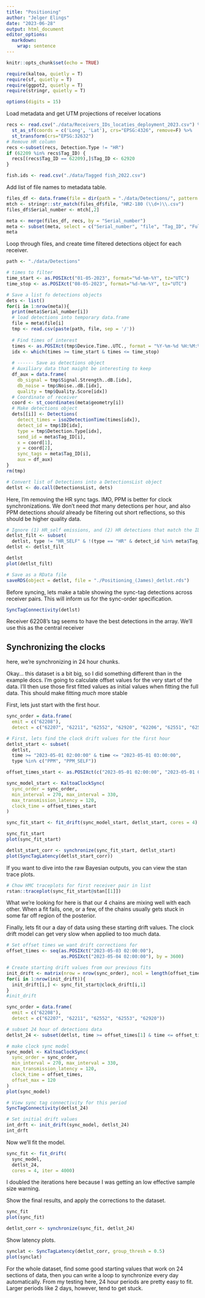 ```yaml
---
title: "Positioning"
author: "Jelger Elings"
date: "2023-06-28"
output: html_document
editor_options: 
  markdown: 
    wrap: sentence
---
```


```r
knitr::opts_chunk$set(echo = TRUE)

require(kaltoa, quietly = T)
require(sf, quietly = T)
require(ggpot2, quietly = T)
require(stringr, quietly = T)

options(digits = 15)
```

Load metadata and get UTM projections of receiver locations

```r
recs <- read.csv("./data/Receivers_IDs_locaties_deployment_2023.csv") %>%
  st_as_sf(coords = c('Long', 'Lat'), crs="EPSG:4326", remove=F) %>%
  st_transform(crs="EPSG:32632")
# Remove HR column
recs <-subset(recs, Detection.Type != "HR")
if (62209 %in% recs$Tag_ID) {
  recs[(recs$Tag_ID == 62209),]$Tag_ID <- 62920
}

fish.ids <- read.csv("./data/Tagged fish_2022.csv")
```

Add list of file names to metadata table.

```r
files_df <- data.frame(file = dir(path = "./data/Detections/", pattern = "*.\\.csv"))
mtch <- stringr::str_match(files_df$file, "HR2-180 (\\d+)\\.csv")
files_df$Serial_number <- mtch[,2]

meta <- merge(files_df, recs, by = "Serial_number")
meta <- subset(meta, select = c("Serial_number", "file", "Tag_ID", "Full_Tag_ID", "geometry"))
meta
```

Loop through files, and create time filtered detections object for each receiver.

```r
path <- "./data/Detections"

# times to filter
time_start <- as.POSIXct("01-05-2023", format="%d-%m-%Y", tz="UTC")
time_stop <- as.POSIXct("08-05-2023", format="%d-%m-%Y", tz="UTC")

# Save a list fo detections objects
dets <- list()
for(i in 1:nrow(meta)){
  print(meta$Serial_number[i])
  # load detections into temporary data.frame
  file = meta$file[i]
  tmp <- read.csv(paste(path, file, sep = '/'))
  
  # Find times of interest
  times <- as.POSIXct(tmp$Device.Time..UTC., format = "%Y-%m-%d %H:%M:%OS")
  idx <- which(times >= time_start & times <= time_stop)
  
  # ------ Save as detections object
  # Auxiliary data that maight be interesting to keep
  df_aux = data.frame(
    db_signal = tmp$Signal.Strength..dB.[idx],
    db_noise = tmp$Noise..dB.[idx],
    quality = tmp$Quality.Score[idx])
  # Coordinate of receiver
  coord <- st_coordinates(meta$geometry[i])
  # Make detections object
  dets[[i]] <- Detections(
    detect_times = iso2DetectionTime(times[idx]), 
    detect_id = tmp$ID[idx], 
    type = tmp$Detection.Type[idx], 
    send_id = meta$Tag_ID[i], 
    x = coord[1], 
    y = coord[2], 
    sync_tags = meta$Tag_ID[i], 
    aux = df_aux)
}
rm(tmp)

# Convert list of Detections into a DetectionsList object
detlst <- do.call(DetectionsList, dets)
```

Here, I'm removing the HR sync tags.
IMO, PPM is better for clock synchronizations.
We don't need *that* many detections per hour, and also PPM detections *should* already be filtering out short reflections, so this should be higher quality data.

```r

# Ignore (1) HR_self emissions, and (2) HR detections that match the IDs of sync tags.
detlst_filt <- subset(
  detlst, type != "HR_SELF" & !(type == "HR" & detect_id %in% meta$Tag_ID))
detlst <- detlst_filt

detlst
plot(detlst_filt)

# Save as a RData file
saveRDS(object = detlst, file = "./Positioning_(James)_detlst.rds")
```

Before syncing, lets make a table showing the sync-tag detections across receiver pairs.
This will inform us for the sync-order specification.

```r
SyncTagConnectivity(detlst)
```

Receiver 62208's tag seems to have the best detections in the array.
We'll use this as the central receiver

## Synchronizing the clocks

here, we're synchronizing in 24 hour chunks.

Okay... this dataset is a bit big, so I did something different than in the example docs.
I'm going to calculate offset values for the very start of the data.
I'll then use those first fitted values as initial values when fitting the full data.
This should make fitting *much* more stable

First, lets just start with the first hour.

```r
sync_order = data.frame(
  emit = c("62208"),
  detect = c("62207", "62211", "62552", "62920", "62206", "62551", "62553"))

# First, lets find the clock drift values for the first hour
detlst_start <- subset(
  detlst, 
  time >= "2023-05-01 02:00:00" & time <= "2023-05-01 03:00:00", 
  type %in% c("PPM", "PPM_SELF"))

offset_times_start <- as.POSIXct(c("2023-05-01 02:00:00", "2023-05-01 03:00:00"))

sync_model_start <- KaltoaClockSync(
  sync_order = sync_order,
  min_interval = 270, max_interval = 330,
  max_transmission_latency = 120,
  clock_time = offset_times_start
)

sync_fit_start <- fit_drift(sync_model_start, detlst_start, cores = 4)
```

```r
sync_fit_start
plot(sync_fit_start)

detlst_start_corr <- synchronize(sync_fit_start, detlst_start)
plot(SyncTagLatency(detlst_start_corr))
```

If you want to dive into the raw Bayesian outputs, you can view the stan trace plots.

```r
# Chow HMC traceplots for first receiver pair in list
rstan::traceplot(sync_fit_start@stan[[1]])
```

What we're looking for here is that our 4 chains are mixing well with each other.
When a fit fails, one, or a few, of the chains usually gets stuck in some far off region of the posterior.

Finally, lets fit our a day of data using these starting drift values.
The clock drift model can get very slow when applied to too much data.


```r
# Set offset times we want drift corrections for
offset_times <- seq(as.POSIXct("2023-05-03 02:00:00"), 
                    as.POSIXct("2023-05-04 02:00:00"), by = 3600)

# Create starting drift values from our previous fits
init_drift <- matrix(nrow = nrow(sync_order), ncol = length(offset_times))
for(i in 1:nrow(init_drift)){
  init_drift[i,] <- sync_fit_start@clock_drift[i,1]
}
#init_drift
```

```r
sync_order = data.frame(
  emit = c("62208"),
  detect = c("62207", "62211", "62552", "62553", "62920"))

# subset 24 hour of detections data
detlst_24 <- subset(detlst, time >= offset_times[1] & time <= offset_times[length(offset_times)])

# make clock sync model
sync_model <- KaltoaClockSync(
  sync_order = sync_order,
  min_interval = 270, max_interval = 330,
  max_transmission_latency = 120,
  clock_time = offset_times, 
  offset_max = 120
)
plot(sync_model)

# View sync tag connectivity for this period
SyncTagConnectivity(detlst_24)

# Set initial drift values
int_drft <- init_drift(sync_model, detlst_24)
int_drft
```

Now we'll fit the model.

```r
sync_fit <- fit_drift(
  sync_model, 
  detlst_24,
  cores = 4, iter = 4000)
```

I doubled the iterations here because I was getting an low effective sample size warning.

Show the final results, and apply the corrections to the dataset.

```r
sync_fit
plot(sync_fit)

detlst_corr <- synchronize(sync_fit, detlst_24)
```

Show latency plots.

```r
synclat <- SyncTagLatency(detlst_corr, group_thresh = 0.5)
plot(synclat)
```

For the whole dataset, find some good starting values that work on 24 sections of data, then you can write a loop to synchronize every day automatically.
From my testing here, 24 hour periods are pretty easy to fit.\
Larger periods like 2 days, however, tend to get stuck.


